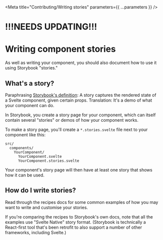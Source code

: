 
<Meta title="Contributing/Writing stories" parameters={{ ...parameters }} />

# !!!NEEDS UPDATING!!!

# Writing component stories

As well as writing your component, you should also document how to use it using Storybook "stories."

## What's a story?

Paraphrasing [Storybook's definition](https://storybook.js.org/docs/svelte/writing-stories/introduction): A story captures the rendered state of a Svelte component, given certain props. Translation: It's a demo of what your component can do.

In Storybook, you create a story page for your component, which can itself contain several "stories" or demos of how your component works.

To make a story page, you'll create a `*.stories.svelte` file next to your component like this:

```
src/
  components/
    YourComponent/
      YourComponent.svelte
      YourComponent.stories.svelte
```

Your component's story page will then have at least one story that shows how it can be used.

## How do I write stories?

Read through the recipes docs for some common examples of how you may want to write and customise your stories.

If you're comparing the recipes to Storybook's own docs, note that all the examples use "Svelte Native" story format. (Storybook is technically a React-first tool that's been retrofit to also support a number of other frameworks, including Svelte.)
